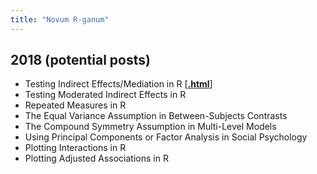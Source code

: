 ```yaml
---
title: "Novum R-ganum"
---
```


## 2018 (potential posts)
* Testing Indirect Effects/Mediation in R [[**.html**](blog_entries/2018/nrg01/nrg01.html)]
* Testing Moderated Indirect Effects in R
* Repeated Measures in R
* The Equal Variance Assumption in Between-Subjects Contrasts
* The Compound Symmetry Assumption in Multi-Level Models
* Using Principal Components or Factor Analysis in Social Psychology
* Plotting Interactions in R
* Plotting Adjusted Associations in R

